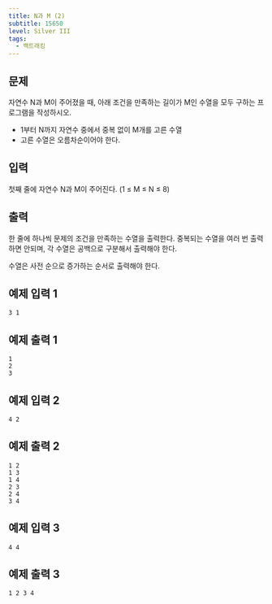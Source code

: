 ```yaml
---
title: N과 M (2)
subtitle: 15650
level: Silver III
tags:
  - 백트래킹
---
```


## 문제

자연수 N과 M이 주어졌을 때, 아래 조건을 만족하는 길이가 M인 수열을 모두 구하는 프로그램을 작성하시오.

- 1부터 N까지 자연수 중에서 중복 없이 M개를 고른 수열
- 고른 수열은 오름차순이어야 한다.

## 입력

첫째 줄에 자연수 N과 M이 주어진다. (1 ≤ M ≤ N ≤ 8)

## 출력

한 줄에 하나씩 문제의 조건을 만족하는 수열을 출력한다. 중복되는 수열을 여러 번 출력하면 안되며, 각 수열은 공백으로 구분해서 출력해야 한다.

수열은 사전 순으로 증가하는 순서로 출력해야 한다.

## 예제 입력 1

```
3 1
```

## 예제 출력 1

```
1
2
3
```

## 예제 입력 2

```
4 2
```

## 예제 출력 2

```
1 2
1 3
1 4
2 3
2 4
3 4
```

## 예제 입력 3

```
4 4
```

## 예제 출력 3

```
1 2 3 4
```
